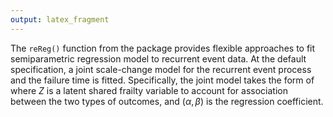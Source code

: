 ```yaml
---
output: latex_fragment
---
```

The `reReg()` function from the \pkg{reReg} package provides flexible approaches to fit
semiparametric regression model to recurrent event data.
At the default specification, a joint scale-change model for the recurrent event process and
the failure time is fitted.
Specifically, the joint model takes the form of
\begin{equation}
\lambda(t) = Z \lambda_0(te^{X^\top\alpha})e^{X^\top\beta};
h(t) = Z h_0(te^{X^\top\alpha})e^{X^\top\beta},
\end{equation}		      
where $Z$ is a latent shared frailty variable to account for association between the two types of
outcomes, and $(\alpha, \beta)$ is the regression coefficient. 